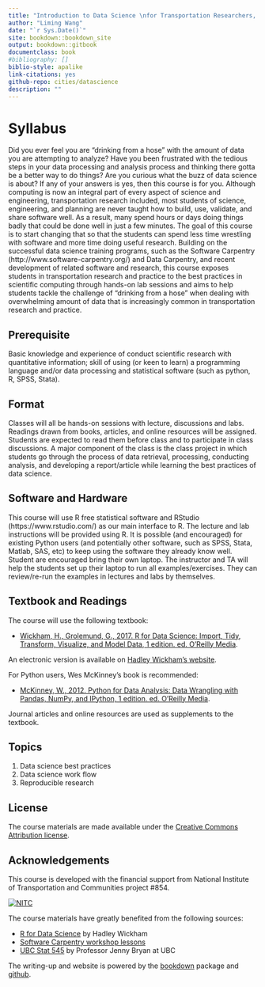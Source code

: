 ```yaml
--- 
title: "Introduction to Data Science \nfor Transportation Researchers, Planners, and Engineers"
author: "Liming Wang"
date: "`r Sys.Date()`"
site: bookdown::bookdown_site
output: bookdown::gitbook
documentclass: book
#bibliography: []
biblio-style: apalike
link-citations: yes
github-repo: cities/datascience
description: ""
---
```


# Syllabus

Did you ever feel you are “drinking from a hose” with the amount of data you are attempting to analyze? Have you been frustrated with the tedious steps in your data processing and analysis process and thinking there gotta be a better way to do things? Are you curious what the buzz of data science is about? If any of your answers is yes, then this course is for you. Although computing is now an integral part of every aspect of science and engineering, transportation research included, most students of science, engineering, and planning are never taught how to build, use, validate, and share software well. As a result, many spend hours or days doing things badly that could be done well in just a few minutes. The goal of this course is to start changing that so that the students can spend less time wrestling with software and more time doing useful research. Building on the successful data science training programs, such as the Software Carpentry (http://www.software-carpentry.org/) and Data Carpentry, and recent development of related software and research, this course exposes students in transportation research and practice to the best practices in scientific computing through hands-on lab sessions and aims to help students tackle the challenge of "drinking from a hose" when dealing with overwhelming amount of data that is increasingly common in transportation research and practice.

## Prerequisite

Basic knowledge and experience of conduct scientific research with quantitative information; skill of using (or keen to learn) a programming language and/or data processing and statistical software (such as python, R, SPSS, Stata).

## Format

Classes will all be hands-on sessions with lecture, discussions and labs. Readings drawn from books, articles, and online resources will be assigned. Students are expected to read them before class and to participate in class discussions. A major component of the class is the class project in which students go through the process of data retrieval, processing, conducting analysis, and developing a report/article while learning the best practices of data science.

## Software and Hardware

This course will use R free statistical software and RStudio (https://www.rstudio.com/) as our main interface to R. The lecture and lab instructions will be provided using R. It is possible (and encouraged) for existing Python users (and potentially other software, such as SPSS, Stata, Matlab, SAS, etc) to keep using the software they already know well. Student are encouraged bring their own laptop. The instructor and TA will help the students set up their laptop to run all examples/exercises. They can review/re-run the examples in lectures and labs by themselves. 

## Textbook and Readings

The course will use the following textbook:

- [Wickham, H., Grolemund, G., 2017. R for Data Science: Import, Tidy, Transform, Visualize, and Model Data, 1 edition. ed. O’Reilly Media](https://www.amazon.com/Data-Science-Transform-Visualize-Model/dp/1491910399).

An electronic version is available on [Hadley Wickham's website](http://r4ds.had.co.nz/).

For Python users, Wes McKinney’s book is recommended:

- [McKinney, W., 2012. Python for Data Analysis: Data Wrangling with Pandas, NumPy, and IPython, 1 edition. ed. O’Reilly Media](https://www.amazon.com/Python-Data-Analysis-Wrangling-IPython/dp/1449319793).

Journal articles and online resources are used as supplements to the textbook.

## Topics

1. Data science best practices
2. Data science work flow
3. Reproducible research

## License

The course materials are made available under the [Creative Commons Attribution license](https://creativecommons.org/licenses/by/4.0/).

## Acknowledgements

This course is developed with the financial support from National Institute of Transportation and Communities project #854.

<div style="width:300px">
[![NITC](http://nitc.trec.pdx.edu/sites/default/files/nitc_4c_horiz_tag.jpg)](http://nitc.trec.pdx.edu/)
</div>

The course materials have greatly benefited from the following sources:

- [R for Data Science](https://github.com/hadley/r4ds) by Hadley Wickham
- [Software Carpentry workshop lessons](https://software-carpentry.org/lessons/)
- [UBC Stat 545](http://stat545.com) by Professor Jenny Bryan at UBC

The writing-up and website is powered by the [bookdown](https://bookdown.org) package and [github](https://www.github.com).

<!-- 
## PSU Accessibility and Title IX Statements

### Access and Inclusion for Students with Disabilities

Access and Inclusion for Students with Disabilities
PSU values diversity and inclusion; we are committed to fostering mutual respect and full participation for all students. My goal is to create a learning environment that is equitable, useable, inclusive, and welcoming. If any aspects of instruction or course design result in barriers to your inclusion or learning, please notify me. The Disability  Resource Center (DRC) provides reasonable accommodations for students who encounter barriers in the learning environment.

If you have, or think you may have, a disability that may affect your work in this class and feel you need accommodations, contact the Disability Resource Center to schedule an appointment and initiate a conversation about reasonable accommodations. The DRC is located in 116 Smith Memorial Student Union, 503-725-4150, drc@pdx.edu, https://www.pdx.edu/drc.

If you already have accommodations, please contact me to make sure that I have received a faculty notification letter and discuss your accommodations.
Students who need accommodations for tests and quizzes are expected to schedule their tests to overlap with the time the class is taking the test.
Please be aware that the accessible tables or chairs in the room should remain available for students who find that standard classroom seating is not useable. 
For information about emergency preparedness, please go to the Fire and Life Safety webpage (https://www.pdx.edu/environmental-health-safety/fire-and-life-safety) for information.

### Title IX Statement

Portland State is committed to providing an environment free of all forms of prohibited discrimination and sexual harassment (sexual assault, domestic and dating violence, and gender or sex-based harassment and stalking). If you have experienced any form of gender or sex-based discrimination or sexual harassment, know that help and support are available. PSU has staff members trained to support survivors in navigating campus life, accessing health and counseling services, providing academic and on-housing accommodations, helping with legal protective orders, and more. Information about PSU’s support services on campus, including confidential services and reporting options, can be found on PSU’s Sexual Misconduct Prevention and Response website at: http://www.pdx.edu/sexual-assault/get-help or you may call a confidential IPV Advocate at 503-725-5672. You may report any incident of discrimination or discriminatory harassment, including sexual harassment, to either the Office of Equity and Compliance or the Office of the Dean of Student Life.

Please be aware that all PSU faculty members and instructors are required to report information of an incident that may constitute prohibited discrimination, including sexual harassment and sexual violence. This means that if you tell me about a situation of sexual harassment or sexual violence that may have violated university policy or student code of conduct, I have to share the information with my supervisor, the University’s Title IX Coordinator or the Office of the Dean of Student Life. For more information about Title IX please complete the required student module Creating a Safe Campus in your D2L.
-->